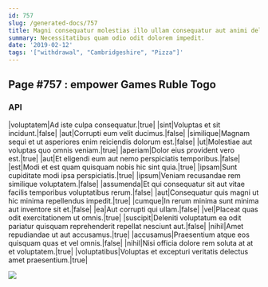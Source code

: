 ```yaml
---
id: 757
slug: /generated-docs/757
title: Magni consequatur molestias illo ullam consequatur aut animi delectus.
summary: Necessitatibus quam odio odit dolorem impedit.
date: '2019-02-12'
tags: '["withdrawal", "Cambridgeshire", "Pizza"]'
---
```

## Page #757 : empower Games Ruble Togo
<Partial />

### API

|voluptatem|Ad iste culpa consequatur.|true|
|sint|Voluptas et sit incidunt.|false|
|aut|Corrupti eum velit ducimus.|false|
|similique|Magnam sequi et ut asperiores enim reiciendis dolorum est.|false|
|ut|Molestiae aut voluptas quo omnis veniam.|true|
|aperiam|Dolor eius provident vero est.|true|
|aut|Et eligendi eum aut nemo perspiciatis temporibus.|false|
|est|Modi et est quam quisquam nobis hic sint quia.|true|
|ipsam|Sunt cupiditate modi ipsa perspiciatis.|true|
|ipsum|Veniam recusandae rem similique voluptatem.|false|
|assumenda|Et qui consequatur sit aut vitae facilis temporibus voluptatibus rerum.|false|
|aut|Consequatur quis magni ut hic minima repellendus impedit.|true|
|cumque|In rerum minima sunt minima aut inventore sit et.|false|
|ea|Aut corrupti qui ullam.|false|
|vel|Placeat quas odit exercitationem ut omnis.|true|
|suscipit|Deleniti voluptatum ea odit pariatur quisquam reprehenderit repellat nesciunt aut.|false|
|nihil|Amet repudiandae ut aut accusamus.|true|
|accusamus|Praesentium atque eos quisquam quas et vel omnis.|false|
|nihil|Nisi officia dolore rem soluta at at et voluptatem.|true|
|voluptatibus|Voluptas et excepturi veritatis delectus amet praesentium.|true|


![](/assets/cats-1.jpg)


